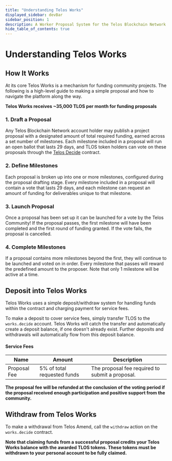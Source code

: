```yaml
---
title: "Understanding Telos Works"
displayed_sidebar: devBar
sidebar_position: 1
description: A Worker Proposal System for the Telos Blockchain Network
hide_table_of_contents: true
---
```


# Understanding Telos Works

## How It Works

At its core Telos Works is a mechanism for funding community projects. The following is a high-level guide to making a simple proposal and how to navigate the platform along the way.

__Telos Works receives ~35,000 TLOS per month for funding proposals&#x20;__

### 1. Draft a Proposal

Any Telos Blockchain Network account holder may publish a project proposal with a designated amount of total required funding, earned across a set number of milestones. Each milestone included in a proposal will run an open ballot that lasts 29 days, and TLOS token holders can vote on these proposals through the [Telos Decide](https://github.com/telosnetwork/telos-decide) contract.

### 2. Define Milestones

Each proposal is broken up into one or more milestones, configured during the proposal drafting stage. Every milestone included in a proposal will contain a vote that lasts 29 days, and each milestone can request an amount of funding for deliverables unique to that milestone.

### 3. Launch Proposal

Once a proposal has been set up it can be launched for a vote by the Telos Community! If the proposal passes, the first milestone will have been completed and the first round of funding granted. If the vote fails, the proposal is cancelled.

### 4. Complete Milestones

If a proposal contains more milestones beyond the first, they will continue to be launched and voted on in order. Every milestone that passes will reward the predefined amount to the proposer. Note that only 1 milestone will be active at a time.

## Deposit into Telos Works

Telos Works uses a simple deposit/withdraw system for handling funds within the contract and charging payment for service fees.

To make a deposit to cover service fees, simply transfer TLOS to the `works.decide` account. Telos Works will catch the transfer and automatically create a deposit balance, if one doesn't already exist. Further deposits and withdrawals will automatically flow from this deposit balance.

#### Service Fees

| Name         | Amount                      | Description                                     |
| ------------ | --------------------------- | ----------------------------------------------- |
| Proposal Fee | 5% of total requested funds | The proposal fee required to submit a proposal. |

__The proposal fee will be refunded at the conclusion of the voting period if the proposal received enough participation and positive support from the community.__

## Withdraw from Telos Works

To make a withdrawal from Telos Amend, call the `withdraw` action on the `works.decide` contract.

__Note that claiming funds from a successful proposal credits your Telos Works balance with the awarded TLOS tokens. These tokens must be withdrawn to your personal account to be fully claimed.__
